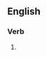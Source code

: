==English==

===Verb===
{{head|en|present participle}}

# {{present participle of|run around|lang=en|nocat=1}}